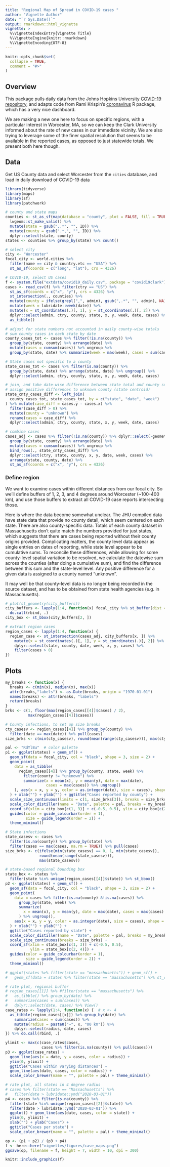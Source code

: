 ```yaml
---
title: "Regional Map of Spread in COVID-19 cases "
author: "Vignette Author"
date: "`r Sys.Date()`"
output: rmarkdown::html_vignette
vignette: >
  %\VignetteIndexEntry{Vignette Title}
  %\VignetteEngine{knitr::rmarkdown}
  %\VignetteEncoding{UTF-8}
---
```


```r
knitr::opts_chunk$set(
  collapse = TRUE,
  comment = "#>"
)
```

## Overview
This package pulls daily data from the Johns Hopkins University [COVID-19 repository](https://github.com/CSSEGISandData/COVID-19/), and adapts code from Rami Krispin's [coronavirus](https://github.com/RamiKrispin/coronavirus) R package, which has a very nice dashboard. 

We are making a new one here to focus on specific regions, with a particular interest in Worcester, MA, so we can keep the Clark University informed about the rate of new cases in our immediate vicinity. We are also trying to leverage some of the finer spatial resolution that seems to be available in the reported cases, as opposed to just statewide totals.  We present both here though.

## Data

Get US County data and select Worcester from the `cities` database, and load in daily download of COVID-19 data
```r
library(tidyverse)
library(maps)
library(sf)
library(patchwork)

# county and state maps
counties <- st_as_sf(map(database = "county", plot = FALSE, fill = TRUE)) %>% 
  lwgeom::st_make_valid() %>% 
  mutate(state = gsub(",.*", "", ID)) %>% 
  mutate(county = gsub(".*,", "", ID)) %>% 
  dplyr::select(state, county)
states <- counties %>% group_by(state) %>% count()

# select city
city <- "Worcester"
focal_city <- world.cities %>% 
  filter(name == city & country.etc == "USA") %>% 
  st_as_sf(coords = c("long", "lat"), crs = 4326)

# COVID-19, select US cases
f <- system.file("extdata/covid19_daily.csv", package = "covid19clark")
cases <- read_csv(f) %>% filter(ctry == "US") %>% 
  st_as_sf(coords = c("x", "y"), crs = 4326) %>% 
  st_intersection(., counties) %>% 
  mutate(county = ifelse(grepl(",", admin), gsub(",.*", "", admin), NA)) %>% 
  mutate(week = lubridate::week(date)) %>%
  mutate(x = st_coordinates(.)[, 1], y = st_coordinates(.)[, 2]) %>% 
  dplyr::select(admin, ctry, county, state, x, y, week, date, cases) %>% 
  as_tibble()

# adjust for state numbers not accounted in daily county-wise totals
# sum county cases in each state by date
county_cases_tot <- cases %>% filter(!is.na(county)) %>% 
  group_by(state, county) %>% arrange(date) %>% 
  mutate(cases = cumsum(cases)) %>% ungroup %>% 
  group_by(state, date) %>% summarize(week = max(week), cases = sum(cases))

# State cases not specific to a county
state_cases_tot <- cases %>% filter(is.na(county)) %>% 
  group_by(state, date) %>% arrange(state, date) %>% ungroup() %>% 
  dplyr::select(admin, ctry, county, state, x, y, week, date, cases)

# join, and take date-wise difference between state total and county sums, 
# assign positive differences to unknown county (state centroid)
state_cnty_cases_diff <- left_join(
  county_cases_tot, state_cases_tot, by = c("state", "date", "week")
) %>% mutate(case_diff = cases.y - cases.x) %>% 
  filter(case_diff > 0) %>% 
  mutate(county = "unknown") %>% 
  rename(cases = case_diff) %>% 
  dplyr::select(admin, ctry, county, state, x, y, week, date, cases)

# combine cases
cases_adj <- cases %>% filter(!is.na(county)) %>% dplyr::select(-geometry) %>% 
  group_by(state, county) %>% arrange(date) %>% 
  mutate(cases = cumsum(cases)) %>% ungroup %>% 
  bind_rows(., state_cnty_cases_diff) %>% 
  dplyr::select(ctry, state, county, x, y, date, week, cases) %>% 
  arrange(state, county, date) %>% 
  st_as_sf(coords = c("x", "y"), crs = 4326)
```

### Define region
We want to examine cases within different distances from our focal city. So we'll define buffers of 1, 2, 3, and 4 degrees around Worcester (~100-400 km), and use those buffers to extract all COVID-19 case reports intersecting those. 

Here is where the data become somewhat unclear. The JHU compiled data have state data that provide no county detail, which seem centered on each state. There are also county-specific data. Totals of each county dataset in Massachusetts don't quite match the numbers provided for just states, which suggests that there are cases being reported without their county origins provided. Complicating matters, the county level data appear as single entries on dates of reporting, while state level appear to be cumulative sums. To reconcile these differences, while allowing for some county-level spatial variation to be resolved, we calculate the datewise sum across the counties (after doing a cumulative sum), and find the difference between this sum and the state-level level. Any positive difference for a given data is assigned to a county named "unknown". 

It may well be that county-level data is no longer being recorded in the source dataset, and has to be obtained from state health agencies (e.g. in Massachusetts). 
```r
# plot(st_geometry(city_buffers))
city_buffers <- lapply(1:4, function(x) focal_city %>% st_buffer(dist = x)) %>% 
  do.call(rbind, .)
city_box <- st_bbox(city_buffers[2, ])

# extract region cases
region_cases <- lapply(1:4, function(x) {
  region_case <- st_intersection(cases_adj, city_buffers[x, ]) %>% 
    mutate(x = st_coordinates(.)[, 1], y = st_coordinates(.)[, 2]) %>% 
    dplyr::select(state, county, date, week, x, y, cases) %>% 
    filter(cases > 0)
})
```

## Plots

```r
my_breaks <- function(x) {
  breaks <- c(min(x), median(x), max(x))
  attr(breaks,"labels") <- as.Date(breaks, origin = "1970-01-01")
  names(breaks) <- attr(breaks, "labels")
  return(breaks)
}
brks <- c(1, floor(max(region_cases[[4]]$cases) / 2), 
          max(region_cases[[4]]$cases))

# County infections, to set up size breaks
cty_casesv <- region_cases[[4]] %>% group_by(county) %>% 
  filter(date == max(date)) %>% pull(cases)
size_brks <- c(min(cty_casesv), round(mean(range(cty_casesv))), max(cty_casesv))

pal <- "RdYlBu"  # color palette
p1 <- ggplot(states) + geom_sf() + 
  geom_sf(data = focal_city, col = "black", shape = 3, size = 2) + 
  geom_point(
    data = as_tibble(
      region_cases[[4]] %>% group_by(county, state, week) %>%
        filter(county != "unknown") %>% 
        summarize(x = mean(x), y = mean(y), date = max(date), 
                  cases = max(cases)) %>% ungroup()
    ), aes(x = x, y = y, color = as.integer(date), size = cases), shape = 1
  ) + xlab("") + ylab("") + ggtitle("Cases reported by county") + 
  scale_size_continuous(limits = c(1, size_brks[3]), breaks = size_brks) + 
  scale_color_distiller(name = "Date", palette = pal, breaks = my_breaks) +
  coord_sf(xlim = city_box[c(1, 3)] + c(-0.5, 0.5), ylim = city_box[c(2, 4)]) +
  guides(color = guide_colourbar(order = 1),
         size = guide_legend(order = 2)) + 
  theme_minimal()

# State infections
state_casesv <- cases %>% 
  filter(is.na(county)) %>% group_by(state) %>% 
  filter(cases == max(cases, na.rm = TRUE)) %>% pull(cases)
size_brks <- c(ifelse(min(state_casesv) == 0, 1, min(state_casesv)),
               round(mean(range(state_casesv))),
               max(state_casesv))

# state-based regional bounding box
state_box <- states %>% 
  filter(state %in% unique(region_cases[[4]]$state)) %>% st_bbox()
p2 <- ggplot(states) + geom_sf() + 
  geom_sf(data = focal_city, col = "black", shape = 3, size = 2) + 
  geom_point(
    data = cases %>% filter(is.na(county) &!is.na(cases)) %>% 
      group_by(state, week) %>% 
      summarize(
        x = mean(x), y = mean(y), date = max(date), cases = max(cases)
      ) %>% ungroup(), 
    aes(x = x, y = y, color = as.integer(date), size = cases), shape = 1
  ) + xlab("") + ylab("") + 
  ggtitle("Cases reported by state") + 
  scale_color_distiller(name = "Date", palette = pal, breaks = my_breaks) +
  scale_size_continuous(breaks = size_brks) + 
  coord_sf(xlim = state_box[c(1, 3)] + c(-0.5, 0.5), 
           ylim = state_box[c(2, 4)]) + 
  guides(color = guide_colourbar(order = 1),
         size = guide_legend(order = 2)) + 
  theme_minimal()

# ggplot(states %>% filter(state == "massachusetts")) + geom_sf() + 
#   geom_sf(data = states %>% filter(state == "massachusetts") %>% st_centroid)

# rate plot, regional buffer
# region_cases[[1]] %>% #filter(state == "massachusetts") %>% 
#   as_tibble() %>% group_by(date) %>% 
#   summarize(cases = sum(cases)) %>% 
#   dplyr::select(date, cases) %>% View()
case_rates <- lapply(1:4, function(x) {  # x <- 4
  as_tibble(region_cases[[x]]) %>% group_by(date) %>% 
    summarize(cases = sum(cases)) %>% 
    mutate(radius = paste0("~", x, "00 km")) %>% 
    dplyr::select(radius, date, cases)
}) %>% do.call(rbind, .)

ylimit <- max(c(case_rates$cases, 
                cases %>% filter(is.na(county)) %>% pull(cases)))
p3 <- ggplot(case_rates) + 
  geom_line(aes(x = date, y = cases, color = radius)) +
  ylim(0, ylimit) + 
  ggtitle("Cases within varying distances") + 
  geom_line(aes(date, cases, color = radius)) + 
  scale_color_brewer(name = "", palette = pal) + theme_minimal()

# rate plot, all states in 4 degree radius
# cases %>% filter(state == "Massachusetts") %>% 
#   filter(date > lubridate::ymd("2020-03-01"))
p4 <- cases %>% filter(is.na(county)) %>% 
  filter(state %in% unique(region_cases[[2]]$state)) %>% 
  filter(date > lubridate::ymd("2020-03-01")) %>% 
  ggplot() + geom_line(aes(date, cases, color = state)) +
  ylim(0, ylimit) + 
  xlab("") + ylab("Cases") + 
  ggtitle("Cases per state") + 
  scale_color_brewer(name = "", palette = pal) + theme_minimal()

op <- (p1 + p2) / (p3 + p4)
f <- here::here("vignettes/figures/case_maps.png")
ggsave(op, filename = f, height = 7, width = 10, dpi = 300)
```

```r
knitr::include_graphics(f)
```

